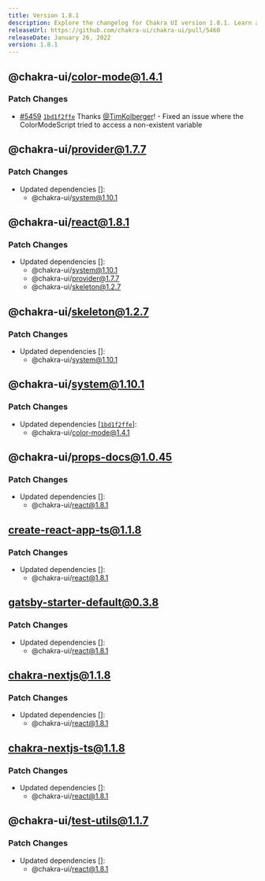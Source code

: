 ```yaml
---
title: Version 1.8.1
description: Explore the changelog for Chakra UI version 1.8.1. Learn about the latest features, bug fixes, and improvements.
releaseUrl: https://github.com/chakra-ui/chakra-ui/pull/5460
releaseDate: January 26, 2022
version: 1.8.1
---
```



## @chakra-ui/color-mode@1.4.1

### Patch Changes

-   [#5459](https://github.com/chakra-ui/chakra-ui/pull/5459)
    [`1bd1f2ffe`](https://github.com/chakra-ui/chakra-ui/commit/1bd1f2ffef44d810a099b001be98e3bfa229ddad)
    Thanks [@TimKolberger](https://github.com/TimKolberger)! - Fixed an issue
    where the ColorModeScript tried to access a non-existent variable

 ## @chakra-ui/provider@1.7.7

### Patch Changes

-   Updated dependencies \[]:
    -   @chakra-ui/system@1.10.1

 ## @chakra-ui/react@1.8.1

### Patch Changes

-   Updated dependencies \[]:
    -   @chakra-ui/system@1.10.1
    -   @chakra-ui/provider@1.7.7
    -   @chakra-ui/skeleton@1.2.7

 ## @chakra-ui/skeleton@1.2.7

### Patch Changes

-   Updated dependencies \[]:
    -   @chakra-ui/system@1.10.1

 ## @chakra-ui/system@1.10.1

### Patch Changes

-   Updated dependencies
    \[[`1bd1f2ffe`](https://github.com/chakra-ui/chakra-ui/commit/1bd1f2ffef44d810a099b001be98e3bfa229ddad)]:
    -   @chakra-ui/color-mode@1.4.1

 ## @chakra-ui/props-docs@1.0.45

### Patch Changes

-   Updated dependencies \[]:
    -   @chakra-ui/react@1.8.1

 ## create-react-app-ts@1.1.8

### Patch Changes

-   Updated dependencies \[]:
    -   @chakra-ui/react@1.8.1

 ## gatsby-starter-default@0.3.8

### Patch Changes

-   Updated dependencies \[]:
    -   @chakra-ui/react@1.8.1

 ## chakra-nextjs@1.1.8

### Patch Changes

-   Updated dependencies \[]:
    -   @chakra-ui/react@1.8.1

 ## chakra-nextjs-ts@1.1.8

### Patch Changes

-   Updated dependencies \[]:
    -   @chakra-ui/react@1.8.1

 ## @chakra-ui/test-utils@1.1.7

### Patch Changes

-   Updated dependencies \[]:
    -   @chakra-ui/react@1.8.1
